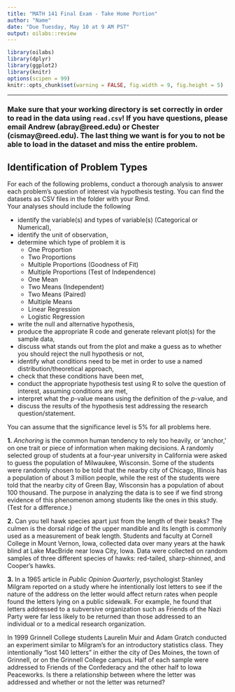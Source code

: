 ```yaml
---
title: "MATH 141 Final Exam - Take Home Portion"
author: "Name"
date: "Due Tuesday, May 10 at 9 AM PST"
output: oilabs::review
---
```


```r
library(oilabs)
library(dplyr)
library(ggplot2)
library(knitr)
options(scipen = 99)
knitr::opts_chunk$set(warning = FALSE, fig.width = 9, fig.height = 5)
```

* * *

### Make sure that your working directory is set correctly in order to read in the data using `read.csv`!  If you have questions, please email Andrew (abray@reed.edu) or Chester (cismay@reed.edu).  The last thing we want is for you to not be able to load in the dataset and miss the entire problem.

## Identification of Problem Types

For each of the following problems, conduct a thorough analysis to answer each problem's question of interest via hypothesis testing.  You can find the datasets as CSV files in the folder with your Rmd.  
Your analyses should include the following

  - identify the variable(s) and types of variable(s) (Categorical or Numerical),
  - identify the unit of observation,
  - determine which type of problem it is 
    - One Proportion
    - Two Proportions
    - Multiple Proportions (Goodness of Fit)
    - Multiple Proportions (Test of Independence)
    - One Mean
    - Two Means (Independent)
    - Two Means (Paired)
    - Multiple Means
    - Linear Regression
    - Logistic Regression
  - write the null and alternative hypothesis,
  - produce the appropriate R code and generate relevant plot(s) for the sample data,
  - discuss what stands out from the plot and make a guess as to whether you should reject the null hypothesis or not,
  - identify what conditions need to be met in order to use a named distribution/theoretical approach,
  - check that these conditions have been met,
  - conduct the appropriate hypothesis test using R to solve the question of interest, assuming conditions are met,
  - interpret what the $p$-value means using the definition of the $p$-value, and
  - discuss the results of the hypothesis test addressing the research question/statement.
  
You can assume that the significance level is 5% for all problems here.

**1.** _Anchoring_ is the common human tendency to rely too heavily, or 'anchor,' on one trait or piece of information when making decisions. A randomly selected group of students at a four-year university in California were asked to guess the population of Milwaukee, Wisconsin. Some of the students were randomly chosen to be told that the nearby city of Chicago, Illinois has a population of about 3 million people, while the rest of the students were told that the nearby city of Green Bay, Wisconsin has a population of about 100 thousand. The purpose in analyzing the data is to see if we find strong evidence of this phenomenon among students like the ones in this study.  (Test for a difference.)


**2.** Can you tell hawk species apart just from the length of their beaks?  The culmen is the dorsal ridge of the upper mandible and its length is commonly used as a measurement of beak length.  Students and faculty at Cornell College in Mount Vernon, Iowa, collected data over many years at the hawk blind at Lake MacBride near Iowa City, Iowa.  Data were collected on random samples of three different species of hawks:  red-tailed, sharp-shinned, and Cooper's hawks.  



**3.** In a 1965 article in _Public Opinion Quarterly_, psychologist Stanley Milgram reported on a study where he intentionally lost letters to see if the nature of the address on the letter would affect return rates when people found the letters lying on a public sidewalk.  For example, he found that letters addressed to a subversive organization such as Friends of the Nazi Party were far less likely to be returned than those addressed to an individual or to a medical research organization.

In 1999 Grinnell College students Laurelin Muir and Adam Gratch conducted an experiment similar to Milgram's for an introductory statistics class.  They intentionally "lost 140 letters" in either the city of Des Moines, the town of Grinnell, or on the Grinnell College campus.  Half of each sample were addressed to Friends of the Confederacy and the other half to Iowa Peaceworks.  Is there a relationship between where the letter was addressed and whether or not the letter was returned?

